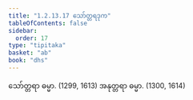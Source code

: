 ```yaml
---
title: "1.2.13.17 သော်တ္တရဒုက"
tableOfContents: false
sidebar:
  order: 17
type: "tipitaka"
basket: "ab"
book: "dhs"
---
```



<DynamicBreadcrumb />

<Division number="121" book="dhs" e="ch" v="29" p="15">

<Paragraph number="277" book="dhs">
သော်တ္တရာ ဓမ္မာ. (<Emphasis>1299, 1613</Emphasis>)
</Paragraph>

<Paragraph number="278" book="dhs">
အနုတ္တရာ ဓမ္မာ. (<Emphasis>1300, 1614</Emphasis>)
</Paragraph>
</Division>
